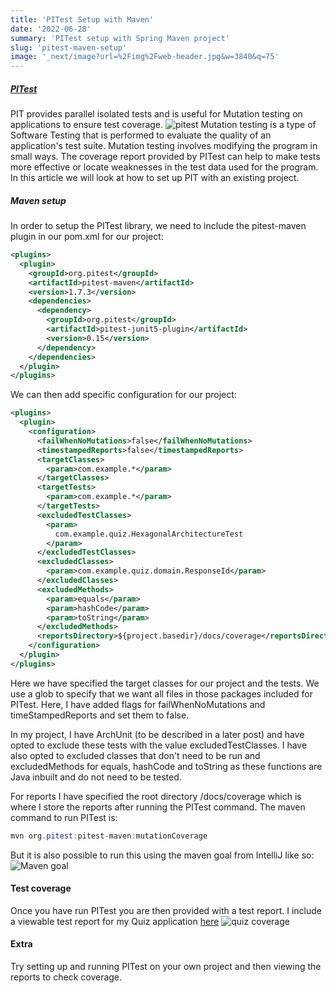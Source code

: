 ```yaml
---
title: 'PITest Setup with Maven'
date: '2022-06-28'
summary: 'PITest setup with Spring Maven project'
slug: 'pitest-maven-setup'
image: '_next/image?url=%2Fimg%2Fweb-header.jpg&w=3840&q=75'
---
```


##### [PITest](https://pitest.org/)

PIT provides parallel isolated tests and is useful for Mutation testing on applications to ensure test coverage.
![pitest](https://user-images.githubusercontent.com/27693622/176157326-d98bb769-078e-4cf6-8a14-b815c812bc25.png)
Mutation testing is a type of Software Testing that is performed to evaluate the quality of an application's test suite.
Mutation testing involves modifying the program in small ways. The coverage report provided by PITest can help to
make tests more effective or locate weaknesses in the test data used for the program. In this article we will look at
how to set up PIT with an existing project.

##### Maven setup

In order to setup the PITest library, we need to include the pitest-maven plugin in our pom.xml for our project:

```xml
<plugins>
  <plugin>
    <groupId>org.pitest</groupId>
    <artifactId>pitest-maven</artifactId>
    <version>1.7.3</version>
    <dependencies>
      <dependency>
        <groupId>org.pitest</groupId>
        <artifactId>pitest-junit5-plugin</artifactId>
        <version>0.15</version>
      </dependency>
    </dependencies>
  </plugin>
</plugins>
```

We can then add specific configuration for our project:

```xml
<plugins>
  <plugin>
    <configuration>
      <failWhenNoMutations>false</failWhenNoMutations>
      <timestampedReports>false</timestampedReports>
      <targetClasses>
        <param>com.example.*</param>
      </targetClasses>
      <targetTests>
        <param>com.example.*</param>
      </targetTests>
      <excludedTestClasses>
        <param>
          com.example.quiz.HexagonalArchitectureTest
        </param>
      </excludedTestClasses>
      <excludedClasses>
        <param>com.example.quiz.domain.ResponseId</param>
      </excludedClasses>
      <excludedMethods>
        <param>equals</param>
        <param>hashCode</param>
        <param>toString</param>
      </excludedMethods>
      <reportsDirectory>${project.basedir}/docs/coverage</reportsDirectory>
    </configuration>
  </plugin>
</plugins>
```
Here we have specified the target classes for our project and the tests. We use a glob to specify that we want all
files in those packages included for PITest. Here, I have added flags for failWhenNoMutations and timeStampedReports
and set them to false. 

In my project, I have ArchUnit (to be described in a later post) and have opted to exclude these tests with the value
excludedTestClasses. I have also opted to excluded classes that don't need to be run and excludedMethods for equals,
hashCode and toString as these functions are Java inbuilt and do not need to be tested.

For reports I have specified the root directory /docs/coverage which is where I store the reports after running the 
PITest command. The maven command to run PITest is:
```java
mvn org.pitest:pitest-maven:mutationCoverage
```
But it is also possible to run this using the maven goal from IntelliJ like so:
![Maven goal](https://user-images.githubusercontent.com/27693622/176160100-7ec71b11-dfd0-48f2-94ac-fb84fa0b3f26.png)

#### Test coverage
Once you have run PITest you are then provided with a test report. I include a viewable test report for my Quiz
application [here](https://htmlpreview.github.io/?https://github.com/TomSpencerLondon/Quiz/blob/main/docs/coverage/index.html)
![quiz coverage](https://user-images.githubusercontent.com/27693622/175924939-265713dd-180e-4f57-9f72-8c62948ddfc9.png)

#### Extra
Try setting up and running PITest on your own project and then viewing the reports to check coverage.